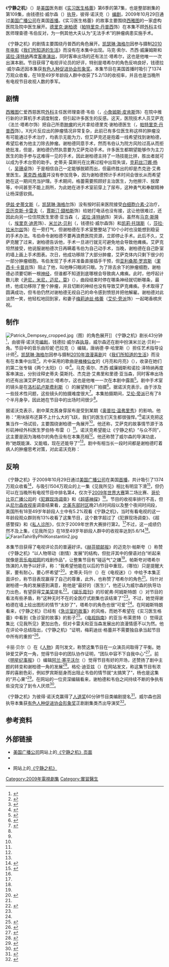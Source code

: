 {{noteTA
|G1=Show
|1=zh-hans:实习医生格蕾;zh-hk:醫人當自強;zh-tw:實習醫生;
|2=zh-hans:格瑞斯医院;zh-hk:救恩醫院;zh-tw:恩典醫院;
|3=zh-hans:格蕾医生; zh-tw:格蕾醫生; zh-hk:紀醫生;
|4=zh-hans:克瑞斯蒂娜;zh-hk:天娜;zh-tw:克莉絲汀娜;
|5=zh-hans:戴瑞克;zh-hk:戴歷;zh-tw:德瑞克;
|6=zh-hans:凯瑟琳·海格尔;zh-hk:嘉芙蓮·希歌;zh-tw:凱瑟琳·海格;
}}
{{Infobox television episode
| Title        = 《宁静之机》
| Series       = [[实习医生格蕾|实习医生格蕾]]
| Season       = 6
| Episode      = 7
| Length       = 43分钟
| Airdate      = {{start date|2009|10|29}}
| Guests       = *[[马克·索尔|马克·索尔]]（{{lang|en|Mark Saul}}）饰史蒂夫·莫斯托医生（{{lang|en|Dr. Steve Mostow}}）
* [[诺拉·泽特纳|诺拉·泽特纳]]饰里德·亚当森医生（{{lang|en|Dr. Reed Adamson}}）
* [[杰西·威廉姆斯|杰西·威廉姆斯]]（{{lang|en|Jesse Williams}}）饰[[杰克逊·艾弗里|杰克逊·艾弗里医生]]（{{lang|en|Dr. Jackson Avery}}）
* [[法兰·塔希尔|法兰·塔希尔]]（{{lang|en|Faran Tahir}}）饰艾萨克（{{lang|en|Isaac}}）
| Writer       = 彼得·诺沃克
| Director     = [[钱德拉·威尔森|钱德拉·威尔森]]
| Music        = 《月亮和月亮》
| Episode list = [[实习医生格蕾_(第6季)|《实习医生格蕾》第6季]]<br />[[實習醫生劇情列表|《实习医生格蕾》节目名单]]
| Prev         = [[见我所见|见我所见]]
| Next         = [[投资爱情|投资爱情]]
}}
《'''宁静之机'''》（{{lang-en|''Give Peace a Chance''}}）是[[美国电视|美国]]医务剧《[[实习医生格蕾|实习医生格蕾]]》第6季的第7集，也是整部剧集的第109集，由钱德拉·威尔森（{{lang|en|Chandra Wilson}}）[[导演|执导]]，彼得·诺沃克（{{lang|en|Peter Nowalk}}）[[编剧|编剧]]，2009年10月29日通过[[美国广播公司|美国广播公司]]在美国[[首演|首播]]。《实习医生格蕾》的故事主要围绕[[西雅图|西雅图]]的一家虚构医院及院中医生展开。[[德里克·谢柏德|德里克·谢柏德]]（[[帕特里克·丹普西|帕特里克·丹普西]]饰）在本集{{里}}不顾[[外科|外科]]主任医师理查德·韦伯反对，为一例其他大夫认为“无法手术”的肿瘤病患实施手术。

《宁静之机》的剧情主要围绕丹普西的角色展开。[[凯瑟琳·海格尔|凯瑟琳·海格尔]]因参与摄制[[2010年电影|2010年电影]]《[[我们所知道的生活|我们所知道的生活]]》而没有在本集中出现。马克·索尔、杰西·威廉姆斯和[[诺拉·泽特纳|诺拉·泽特纳]]再度[[友情客串|客串演出]]，同时客串出场的还有法兰·塔希尔，这也是他唯一一次出演本剧。节目获得了电视评论员的好评，特别是塔希尔的角色反响良好，钱德拉·威尔森还因本集获[[有色人种促进协会形象奖|有色人种促进协会形象奖]]。本集节目在美国首播时吸引了1374万观众收看，在18至49岁年龄段人群中收获了5.2/13的收视率，并且也是当晚所有电视节目收视人数的季军。

== 剧情 ==
[[西雅图|西雅图]]仁爱西慈医院[[外科|外科]]主任医师理查德·韦伯（{{lang|en|Richard Webber}}，[[小詹姆斯·皮肯斯|小詹姆斯·皮肯斯]]饰）在院中推行新的计算机手术调度制度，但引起许多医生的反感。这天，医院技术人员艾萨克（法兰·塔希尔饰）把自己所患[[癌症|肿瘤]]的{{lang|en|X}}光片拿给德里克·谢柏德医生（{{lang|en|Dr. Derek Shepherd}}，[[帕特里克·丹普西|帕特里克·丹普西]]饰）。X光片反应出的肿瘤情况非常复杂，此前已有多位医生称这样的肿瘤没有可能通过手术治疗，均表示无能为力，但艾萨克还是抱着一线希望找到谢柏德，希望后者为他主刀除去肿瘤。谢柏德同意手术，然而韦伯认为院方风险过高从而拒绝批准，但是，谢柏德仍然执意要为艾萨克动手术。许多医生都期望能够作为主刀医生的助手参与这难得一见的手术，因此谢柏德主持了一场技能比拼，胜出者就可以成为手术台旁的助手。史蒂夫·莫斯托在比赛过程中出现失误，[[克莉丝汀娜·杨|克莉丝汀娜·杨]]（{{lang|en|Cristina Yang}}，[[吴珊卓|吴珊卓]]饰）于是相信自己一定能够脱颖而出，但最终胜出的却是杰克逊·艾弗里医生。[[莱克西·格蕾|莱克西·格蕾]]并没有参加竞争，因为谢柏德预计手术时间会很长从而希望她在这一期间充当护理。手术期间，格蕾需要照顾好主治医生，为他擦汗、按摩等，中间甚至不能上厕所，为此她在进手术室前穿上了尿布，这种勇气和奉献精神让杨深感钦佩。

[[伊兹·史蒂文斯|伊兹·史蒂文斯]]（{{lang|en|Izzie Stevens}}，[[凯瑟琳·海格尔|凯瑟琳·海格尔]]饰）没有按时前来医院接受[[白细胞介素-2|白细胞介素-2]]治疗，[[亚历克斯·卡雷夫|亚历克斯·卡雷夫]]（{{lang|en|Alex Karev}}，[[賈斯汀·錢柏斯|賈斯汀·錢柏斯]]饰）给她打电话也没有接，这让他很难过，还因此向另一位住院医生里德·亚当森（{{lang|en|Reed Adamson}}，[[诺拉·泽特纳|诺拉·泽特纳]]饰）哭诉。虽然有[[马克·斯隆|马克·斯隆]]（{{lang|en|Mark Sloan}}，[[埃里克·迪恩|埃里克·迪恩]]饰）、[[米兰达·贝利|米兰达·贝利]]（{{lang|en|Miranda Bailey}}，钱德拉·威尔森饰）和[[凯莉·托瑞斯|凯莉·托瑞斯]]（{{lang|en|Callie Torres}}，[[莎拉·拉米尔兹|莎拉·拉米尔兹]]饰）在一旁打气，但谢柏德在手术室整整站了10个小时也没能想到稳妥的手术办法。韦伯命令谢柏德不要再浪费医院资源，立即停止手术。此后不久，艾萨克醒了过来，谢柏德告诉他，手术一旦进行就无可避免地会导致他瘫痪。艾萨克坦然接受，他说服谢柏德次日再瞒着韦伯为自己动手术，当晚，谢柏德在自己卧室的墙上画上手术图表。次日，他成功移除了大部分肿瘤，艾萨克体内只剩下很少的一部分肿瘤细胞。韦伯发现了手术并准备直接插手干预，但[[亚利桑那·罗宾斯|亚利桑那·罗宾斯]]（[[潔西卡·卡普肖|潔西卡·卡普肖]]饰）阻止了他，叫他睁只眼闭只眼。为了除去余下的肿瘤细胞，谢柏德必须要切断一根[[神经|神经]]，但谁都不知道到底哪根会导致病人瘫痪。此时，他哼起计数儿歌《[[尹尼，米尼，迈尼，莫|尹尼，米尼，迈尼，莫]]》（{{lang|en|''Eeny, meeny, miny, moe''}}），曲段结束时停在哪条神经就切断哪条，最终，他成功移除了整个肿瘤，并且切断的神经也没有导致艾萨克瘫痪。手术取得了圆满成功，但韦伯仍然对谢柏德无视自己的命令感到愤怒并把他解雇。谢柏德对此淡然一笑，他轻松地回到家，和妻子[[梅莉迪丝·格蕾|梅莉迪丝·格蕾]]（[[艾伦·旁派|艾伦·旁派]]饰）一起喝香槟庆祝。

== 制作 ==
[[File:Patrick_Dempsey_cropped.jpg|thumb]]（图）的角色展开]]
《宁静之机》剧长43分钟<ref>{{cite web | url = https://itunes.apple.com/us/tv-season/greys-anatomy-season-6/id329363662 | title = Grey's Anatomy, Season 6 | publisher = Apple | work = iTunes Store | accessdate = 2014-12-26 | archiveurl = https://web.archive.org/web/20131008122336/https://itunes.apple.com/us/tv-season/greys-anatomy-season-6/id329363662 | deadurl = no | archivedate = 2013-10-08 }}</ref>，由彼得·诺沃克[[编剧|编剧]]，钱德拉·威尔森[[导演|执导]]，威尔森还在剧中扮演米兰达·贝利一角。节目中的音乐由珍妮·巴拉克（{{lang|en|Jenny Barak}}）编辑，唐纳德·李·哈里斯（{{lang|en|Donald Lee Harris}}）担任艺术指导设计师<ref name="ep">{{cite episode | title = Give Peace a Chance | series = Grey's Anatomy | credits = Writer: Nowalk, Peter. Director: Wilson, Chandra | network= American Broadcasting Company | airdate = 2009-10-29 | season = 6}}</ref>。[[凯瑟琳·海格尔|凯瑟琳·海格尔]]因参与摄制[[2010年电影|2010年]][[浪漫喜剧|浪漫喜剧]]片《[[我们所知道的生活|我们所知道的生活]]》而没有在本集中出现<ref name="hiatus">{{cite web | title = Exclusive: Katherine Heigl takes 'Grey's Anatomy' leave of absence | publisher = Time Inc | work = Entertainment Weekly | date = 2009-09-02 | author = Ausiello, Michael | accessdate = 2014-12-26 | archivedate = 2014-02-01 | deadurl = no | archiveurl = https://web.archive.org/web/20140201223606/http://insidetv.ew.com/2009/09/02/exclusive-katherine-heigl-takes-greys-anatomy-leave-of-absence/ | url = http://insidetv.ew.com/2009/09/02/exclusive-katherine-heigl-takes-greys-anatomy-leave-of-absence/ }}</ref>。片中采用的歌曲是[[棒棒仙女|棒棒仙女]]的《月亮和月亮》（{{lang|en|Moon and Moon}}），收录在她们的第二张专辑《两个太阳》（{{lang|en|''Two Suns''}}）中<ref name="music">{{cite web | title = Grey's Anatomy 'Give Peace a Chance' Music | publisher = SheKnows Entertainment | work = TV Fanatic | accessdate = 2012-02-03 | archivedate = 2012-02-03 | archiveurl = https://web.archive.org/web/20120203195542/http://www.tvfanatic.com/music/shows/greys-anatomy/episodes/give-peace-a-chance.html | url = http://www.tvfanatic.com/music/shows/greys-anatomy/episodes/give-peace-a-chance.html | deadurl = yes }}</ref>。马克·索尔、杰西·威廉姆斯和诺拉·泽特纳再度客串演出，分别诠释史蒂夫·莫斯托、杰克逊·艾弗里和里德·亚当森，同时客串出场的还有出演艾萨克的法兰·塔希尔，这也是他唯一一次在本剧中露面<ref name="guest stars">{{cite web | url = http://www.tvguide.com/tvshows/greys-anatomy/cast/191535 | title = Grey's Anatomy Cast and Details | work = TV Guide | accessdate = 2014-12-26 | archivedate = 2014-10-22 | deadurl = no | archiveurl = https://web.archive.org/web/20141022075519/http://www.tvguide.com/tvshows/greys-anatomy/cast/191535 }}</ref>。剧中手术室的镜头是在[[洛杉矶|洛杉矶]][[卢斯费利斯|卢斯费利斯]]（{{lang|en|Los Feliz}}）的展望制片厂拍摄<ref name="filmed">{{cite web | last = Clarendon | first = Dan | title = Where Is Grey's Anatomy Filmed, Anyway? | archivedate = 2014-10-17 | deadurl = no | publisher = The Cambio Network | work = Wetpaint | accessdate = 2014-12-26 | date = 2010-12-20 | archiveurl = https://web.archive.org/web/20141017095547/http://www.wetpaint.com/greys-anatomy/articles/where-is-greys-anatomy-filmed-anyway | url = http://www.wetpaint.com/greys-anatomy/articles/where-is-greys-anatomy-filmed-anyway }}</ref>。据诺沃克表示，由于涉及一些技术性问题，这些镜头的拍摄难度很大<ref name="matter">{{cite web |deadurl=yes |archiveurl=https://web.archive.org/web/20140112212102/http://www.greyswriters.com/2009/10/pete-nowalk-on-give-peace-a-chance.html |url=http://www.greyswriters.com/2009/10/pete-nowalk-on-give-peace-a-chance.html |title=Pete Nowalk on 'Give Peace a Chance'... |publisher=American Broadcasting Company |work=Grey Matter |date=2009-10-29 |accessdate=2014-12-27 |author=Nowalk, Peter |archivedate=2014-01-12 }}</ref>。本集拍摄期间，[[艾伦·旁派|艾伦·旁派]]已有了8个半月身孕，因此她在节目中的出场时间很少<ref name="matter" />。

据诺沃克表示，剧中莱克茜身穿尿布是受到某期《[[奥普拉·温弗里秀|奥普拉·温弗里秀]]》的影响。他称：“用块尿布还算不上什么大的飞跃，我们的医生们天生都很强悍。”<ref name="matter" />诺沃克把这集当作一场试验，主要围绕谢柏德一角展开<ref name="matter" />。他还称，艾萨克的故事情节源于洛杉矶神经外科医生罗伯特·布雷（{{lang|en|Robert Bray}}）<ref name="matter" />。诺沃克希望能让《宁静之机》“与众不同”，这主要是因为海格尔的角色没有在本集亮相<ref name="matter" />。他还称赞了威尔森的导演功底，称“她既能演、又能唱，现在还能导了”<ref name="matter" />。剧中有相当长一段时间都是谢柏德盯着病人的肿瘤思考对策，对此诺沃克称：
{{quote|“与以往的大部分节目相比，本集更加宁静，更加单纯。德里克是我们唯一的关注焦点，而且也的确是个了不起的人物，值得花一整集去关注。帕特里克·丹普西在荧光屏上的表现真是让人情不自禁地感到惊讶，他不发一言就如同千言万语。只需看他一眼，你就仿佛听闻了一段完整的内心独白。这是种不可多得的天赋，我们也非常期望能够在这有关宁静与详和的一集{{里}}充分利用这一天赋。”|彼得·诺沃克<ref name="matter" />}}

== 反响 ==
《宁静之机》于2009年10月29日通过[[美国广播公司|美国广播公司]]在美国[[首演|首播]]，共计吸引了1374万观众收看<ref name="this">{{cite web | title = Thursday finals: 'Grey's Anatomy', 'The Mentalist', '30 Rock' tick up, 'Parks & Recreation', 'The Jay Leno Show' down | work = TV by the Numbers | publisher = Zap2it | last = Seidman | first = Robert | date = 2009-10-30 | accessdate = 2014-12-27 | archivedate = 2014-12-09 | deadurl = yes | archiveurl = https://web.archive.org/web/20141209222433/http://tvbythenumbers.zap2it.com/2009/10/30/thursday-finals-greys-anatomy-the-mentalist-30-rock-tick-up-parks-recreation-the-jay-leno-show-down/32134/ | url = http://tvbythenumbers.zap2it.com/2009/10/30/thursday-finals-greys-anatomy-the-mentalist-30-rock-tick-up-parks-recreation-the-jay-leno-show-down/32134/ }}</ref>，与吸引1504万观众的上一集《见我所见》相比有明显下滑<ref name="watchin">{{Cite web | title = TV Ratings Thursday: 'Community', 'FlashForward', 'Leno' Down; 'Survivor', 'Grey's' Up | work = TV by the Numbers | publisher = Zap2it | last = Gorman | first = Bill | date = 2010-10-23 | deadurl = yes | url = http://tvbythenumbers.zap2it.com/2009/10/23/tv-ratings-thursday-abc-wins-community-flashforward-leno-down-survivor-greys-up/31278/ | accessdate = 2014-12-27 | archivedate = 2014-12-09 | archiveurl = https://web.archive.org/web/20141209222455/http://tvbythenumbers.zap2it.com/2009/10/23/tv-ratings-thursday-abc-wins-community-flashforward-leno-down-survivor-greys-up/31278/ }}</ref>，但仍可以在当晚所有电视节目中排名第4，仅次于[[2009年世界大赛|2009年世界大赛]]第二场比赛、[[CBS_(电视网)|哥伦比亚广播公司]]的《[[犯罪现场调查|犯罪现场调查]]》和《[[超感神探|超感神探]]》<ref name="this" />。节目的收视率排行不高，但从[[尼尔森收视率|尼尔森收视率]]调查结果看，[[北美东部时区|北美东部时区]]晚21点时间段以及整个夜间时间段{{里}}，美国所有18至49岁年龄段人士中有5.2%观看《宁静之机》，当时有看电视的这一年龄段观众群{{里}}则有13%收看了这集节目，这个数字超过了《犯罪现场调查》、《超感警探》和《[[私人诊所|私人诊所]]》，仅次于2009年世界大赛排行第2。<ref name="this" />不过，这一成绩仍然不及上集，《见我所见》在18至49岁年龄段人群中的收视率达到5.6/14<ref name="watchin" />。
[[File:FaranTahirByPhilKonstantin2.jpg|thumb]]

本集节目获得了电视评论员的普遍好评。《[[赫芬顿邮报|赫芬顿邮报]]》的迈克尔·帕斯夸（{{lang|en|Michael Pascua}}）称赞《宁静之机》“以人物带动（剧情）发展”的结构，但批评其中的俚语对白“听起来就像是[[音乐电视网|音乐电视网]]的戏剧作品”，让整集节目有“碰运气”之嫌<ref name="HP" />。帕斯夸对塔希尔饰演的人物予以好评，称：“我希望他能在以后的节目中重现，（哪怕）只是提醒大家，要有耐心，要心怀希望”<ref name="HP">{{cite web | archivedate = 2014-12-27 | archiveurl = https://web.archive.org/web/20141227104136/http://www.aoltv.com/2009/10/30/review-greys-anatomy-give-peace-a-chance/ | url = http://www.aoltv.com/2009/10/30/review-greys-anatomy-give-peace-a-chance/ | title = Review: Grey's Anatomy – Give Peace a Chance | publisher = AOL, Inc | work = The Huffington Post | date = 2009-10-30 | accessdate = 2014-12-27 | author = Pascua, Michael | deadurl = no }}</ref>。史蒂夫·玛什（{{lang|en|Steve Marsi}}）在《电视迷》（{{lang|en|''TV Fanatic''}}）中给予本集正面评价，称节目表现赢得了自己的尊重，此外，也称赞了塔希尔的角色<ref name="TF" />。玛什对谢柏德一角的发展感到满意，称他是“最好的（医生）”，他还认为威尔森的执导功力出色，有望获得[[艾美奖|艾美奖]]提名<ref name="TF">{{cite web | url = http://www.tvfanatic.com/2009/10/greys-anatomy-review-give-peace-a-chance/ | title = Grey's Anatomy Review: 'Give Peace a Chance' | publisher = SheKnows Entertainment | work = TV Fanatic | archiveurl = https://web.archive.org/web/20100314095243/http://www.tvfanatic.com/2009/10/greys-anatomy-review-give-peace-a-chance/ | date = 2009-10-30 | accessdate = 2010-03-14 | author = Marsi, Steve | archivedate = 2010-03-14 | deadurl = yes }}</ref>。《[[娱乐周刊|娱乐周刊]]》的珍妮弗·阿姆斯特朗（{{lang|en|Jennifer Armstrong}}）对节目的看法有些矛盾，称“这种无时不在的全医疗式剧集也该结束了”<ref name="EW" />。不过，她觉得谢柏德在墙上绘出图形的情节“太妙了”，塔希尔的角色也很“可爱”<ref name="EW" />。在阿姆斯特朗看来，《宁静之机》已经有《[[急诊室的故事|急诊室的故事]]》的风格，而她不希望在《实习医生格蕾》中看到《急诊室的故事》的影子<ref name="EW">{{cite web |archivedate=2013-10-01 |archiveurl=https://web.archive.org/web/20131001021429/http://tvrecaps.ew.com/recap/greys-anatomy-recap-season6-episode7/https%3A//web.archive.org/web/20131001021429/http%3A//tvrecaps.ew.com/recap/greys-anatomy-recap-season6-episode7/ |deadurl=no |url=http://tvrecaps.ew.com/recap/greys-anatomy-recap-season6-episode7/ |title='Grey's Anatomy' recap: Surgical Precision |publisher=Time Inc |work=Entertainment Weekly |date=2009-10-30 |accessdate=2014-12-27 |author=Armstrong, Jennifer }}</ref>。《[[電視指南_(雜誌)|电视指南]]》的亚当·布莱恩特（{{lang|en|Adam Bryant}}）觉得这集比《见我所见》更加出色，但对卡雷夫和亚当森发展出的浪漫情感不以为然。他在评论中总结指出，《宁静之机》“证明，梅莉迪丝·格蕾并不需要独自承当起节目中所有的重担”<ref name="TVG">{{cite web |archivedate=2011-08-28 |archiveurl=https://web.archive.org/web/20110828003658/http://www.tvguide.com/tvshows/greys-anatomy/episode-6-season-6/191535 |url=http://www.tvguide.com/tvshows/greys-anatomy/episode-6-season-6/191535 |title=Grey's Anatomy Episode Recap: 'Give Peace a Chance' Season 6, Episode 6 |work=TV Guide |date=2009-10-29 |accessdate=2014-12-27 |author=Bryant, Adam |deadurl=yes }}</ref>。

卡丽·贝尔（{{lang|en|Carrie Bell}}）在《[[人物_(杂志)|人物]]》周刊发文，称赞这集节目在一众演员间取得了平衡。她钟爱艾萨克一角，觉得节目中的团队协作证明，“团队中容不下自我中心”<ref name="rogue">{{cite web |archiveurl=https://web.archive.org/web/20131224095600/http://www.people.com/people/article/0%2C%2C20421775%2C00.html |deadurl=no |url=http://www.people.com/people/article/0,,20421775,00.html |title=Grey’s: McDreamy Goes Rogue |publisher=Time Inc |work=People |date=2009-10-30 |accessdate=2014-12-27 |author=Bell, Carrie |archivedate=2013-12-24 }}</ref>。前《[[明星纪事报|明星纪事报]]》（{{lang|en|''Star-Ledger''}}）编辑[[阿兰·塞平沃尔|阿兰·塞平沃尔]]（{{lang|en|Alan Sepinwall}}）觉得节目有好的开场，还赞扬了剧中主题的转变和谢柏德一角的发展<ref name="AS">{{cite web | last = Sepinwall | first = Alan | date = 2009-10-30 | url = http://sepinwall.blogspot.com/2009/10/greys-anatomy-give-peace-chance-eeeny.html | title = Grey's Anatomy, 'Give Peace a Chance': Eeeny-meeny diaper genie | work = What's Alan Watching? | deadurl = no | archiveurl = https://web.archive.org/web/20131212211629/http://sepinwall.blogspot.com/2009/10/greys-anatomy-give-peace-chance-eeeny.html | publisher = Blogspot | accessdate = 2014-12-27 | archivedate = 2013-12-12 }}</ref>。格伦·迪亚兹（{{lang|en|Glenn Diaz}}）在{{lang|en|[[BuddyTV|BuddyTV]]}}网站发文，称这集节目有浓厚的喜剧色彩，例如罗宾斯挺身而出阻止韦伯的情节就“太搞笑了”，杨也是这集的“开心果”<ref name="BTV">{{cite web | archiveurl = https://web.archive.org/web/20131224113009/http://www.buddytv.com/articles/greys-anatomy/greys-anatomy-give-peace-a-cha-32279.aspx | url = http://www.buddytv.com/articles/greys-anatomy/greys-anatomy-give-peace-a-cha-32279.aspx | title = 'Grey's Anatomy' 'Give Peace a Chance' Recap – The Mother of All Tumors and Diapers | publisher = BuddyTV | date = 2009-10-29 | accessdate = 2014-12-27 | author = Diaz, Glenn | archivedate = 2013-12-24 | deadurl = yes | df =  }}</ref>。在{{lang|en|AfterEllen.com}}网站的一位资深编辑看来，谢柏德和韦伯之间持续不断的争执有些没完没了到令人厌烦<ref name="ILCUK">{{cite web | url = http://www.afterellen.com/blog/badmachine/greys-anatomy-mini-cap-give-peace-a-chance | title = 'Grey's Anatomy: mini-cap: 'Give Peace a Chance' | work = AfterEllen | publisher = Logo | date = 2009-11-02 | archivedate = 2012-11-27 | accessdate = 2010-02-09 | deadurl = yes | archiveurl = https://web.archive.org/web/20121127160428/http://www.afterellen.com/blog/badmachine/greys-anatomy-mini-cap-give-peace-a-chance }}</ref>。

《宁静之机》为彼得·诺沃克赢得了[[人道奖|人道奖]]60分钟节目类编剧提名<ref>{{cite web | title = Finalists Announced for 36th Annual HUMANITAS Prize Honoring Great Television and Film Writing | publisher = PR Newswire | accessdate = 2014-12-27 | date = 2010-07-14 | archivedate = 2013-12-24 | deadurl = no | archiveurl = https://web.archive.org/web/20131224085311/http://www.prnewswire.com/news-releases/finalists-announced-for-36th-annual-humanitas-prize-honoring-great-television-and-film-writing-98438949.html | url = http://www.prnewswire.com/news-releases/finalists-announced-for-36th-annual-humanitas-prize-honoring-great-television-and-film-writing-98438949.html }}</ref>。威尔森也因执导本集获[[有色人种促进协会形象奖|有色人种促进协会形象奖]]正剧剧集类杰出导演奖<ref name="Award">{{cite web | title = 2010 NAACP Image Awards winners: Darryl 'Chill' Mitchell, Precious, Chris Rock and more | publisher = Tribune Company | work = Zap2it | date = 2010-02-26 | accessdate = 2014-12-27 | archiveurl = https://web.archive.org/web/20140912043743/http://www.zap2it.com/blogs/2010_naacp_image_awards_winners_darryl_chill_mitchell_precious_chris_rock_and_more-2010-02 | archivedate = 2014-09-12 | deadurl = no | url = http://www.zap2it.com/blogs/2010_naacp_image_awards_winners_darryl_chill_mitchell_precious_chris_rock_and_more-2010-02 }}</ref>。

== 参考资料 ==
{{Reflist|30em}}

== 外部链接 ==
{{portal box|电视剧|美国}}
* [[美国广播公司|美国广播公司]]网站上的[https://web.archive.org/web/20130214041541/http://abc.go.com/shows/greys-anatomy/episode-detail/give-peace-a-chance/317831 《宁静之机》页面]
* {{IMDb episode|1497733}}
* {{lang|en|[[TV.com|TV.com]]}}网站上的[http://www.tv.com/shows/greys-anatomy/give-peace-a-chance-1302062/ 《宁静之机》]{{Wayback|url=http://www.tv.com/shows/greys-anatomy/give-peace-a-chance-1302062/ |date=20141225181106 }}
{{实习医生格蕾}}

[[Category:2009年電視劇集|Category:2009年電視劇集]]
[[Category:實習醫生|Category:實習醫生]]
{{Featured article}}